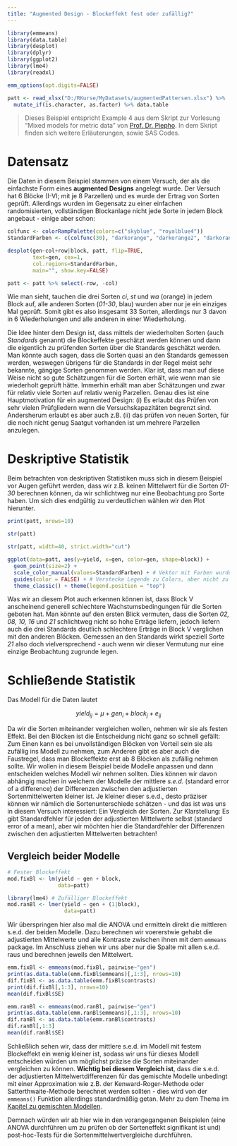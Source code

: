 ```yaml
---
title: "Augmented Design - Blockeffekt fest oder zufällig?"
---
```

```r
library(emmeans)
library(data.table)
library(desplot)
library(dplyr)
library(ggplot2)
library(lme4)
library(readxl)

emm_options(opt.digits=FALSE)

patt <- read_xlsx("D:/RKurse/MyDatasets/augmentedPattersen.xlsx") %>%
  mutate_if(is.character, as.factor) %>% data.table
```

> Dieses Beispiel entspricht Example 4 aus dem Skript zur Vorlesung "Mixed models for metric data" von [Prof. Dr. Piepho](https://biostatistik.uni-hohenheim.de/en/116899/hans-peter-piepho-en). In dem Skript finden sich weitere Erläuterungen, sowie SAS Codes.

# Datensatz
Die Daten in diesem Beispiel stammen von einem Versuch, der als die einfachste Form eines **augmented Designs** angelegt wurde. Der Versuch hat 6 Blöcke (I-VI; mit je 8 Parzellen) und es wurde der Ertrag von Sorten geprüft. Allerdings wurden im Gegensatz zu einer einfachen randomisierten, vollständigen Blockanlage nicht jede Sorte in jedem Block angebaut - einige aber schon:

```r
colfunc <- colorRampPalette(colors=c("skyblue", "royalblue4"))
StandardFarben <- c(colfunc(30), "darkorange", "darkorange2", "darkorange3")

desplot(gen~col+row|block, patt, flip=TRUE,
        text=gen, cex=1,
        col.regions=StandardFarben,
        main="", show.key=FALSE)

patt <- patt %>% select(-row, -col)
```

Wie man sieht, tauchen die drei Sorten *ci*, *st* und *wa* (orange) in jedem Block auf, alle anderen Sorten (*01-30*, blau) wurden aber nur je ein einziges Mal geprüft. Somit gibt es also insgesamt 33 Sorten, allerdings nur 3 davon in 6 Wiederholungen und alle anderen in einer Wiederholung. 

Die Idee hinter dem Design ist, dass mittels der wiederholten Sorten (auch *Standards* genannt) die Blockeffekte geschätzt werden können und dann die eigentlich zu prüfenden Sorten über die Standards geschätzt werden. Man könnte auch sagen, dass die Sorten quasi an den Standards gemessen werden, weswegen übrigens für die Standards in der Regel meist sehr bekannte, gängige Sorten genommen werden. Klar ist, dass man auf diese Weise nicht so gute Schätzungen für die Sorten erhält, wie wenn man sie wiederholt geprüft hätte. Immerhin erhält man aber Schätzungen und zwar für relativ viele Sorten auf relativ wenig Parzellen. Genau dies ist eine Hauptmotivation für ein augmented Design: (i) Es erlaubt das Prüfen von sehr vielen Prüfgliedern wenn die Versuchskapazitäten begrenzt sind. Andersherum erlaubt es aber auch z.B. (ii) das prüfen von neuen Sorten, für die noch nicht genug Saatgut vorhanden ist um mehrere Parzellen anzulegen.

# Deskriptive Statistik
Beim betrachten von deskriptiven Statistiken muss sich in diesem Beispiel vor Augen geführt werden, dass wir z.B. keinen Mittelwert für die Sorten *01-30* berechnen können, da wir schlichtweg nur eine Beobachtung pro Sorte haben. Um sich dies endgültig zu verdeutlichen wählen wir den Plot hierunter. 

<div class = "row"> <div class = "col-md-6">
```r
print(patt, nrows=10)
```
</div> <div class = "col-md-6">
```r
str(patt)
```
```r
str(patt, width=40, strict.width="cut")
```
</div> </div>

```r
ggplot(data=patt, aes(y=yield, x=gen, color=gen, shape=block)) +
  geom_point(size=2) +
  scale_color_manual(values=StandardFarben) + # Vektor mit Farben wurde vorher definiert
  guides(color = FALSE) + # Verstecke Legende zu Colors, aber nicht zu Shapes
  theme_classic() + theme(legend.position = "top")
```

Was wir an diesem Plot auch erkennen können ist, dass  Block V anscheinend generell schlechtere Wachstumsbedingungen für die Sorten geboten hat. Man könnte auf den ersten Blick vermuten, dass die Sorten *02, 08, 10, 16* und *21* schlichtweg nicht so hohe Erträge liefern, jedoch liefern auch die drei Standards deutlich schlechtere Erträge in Block V verglichen mit den anderen Blöcken. Gemessen an den Standards wirkt speziell Sorte *21* also doch vielversprechend - auch wenn wir dieser Vermutung nur eine einzige Beobachtung zugrunde legen.

# Schließende Statistik
Das Modell für die Daten lautet

$$ yield_{ij} = \mu + gen_i + block_j + e_{ij} $$

Da wir die Sorten miteinander vergleichen wollen, nehmen wir sie als festen Effekt. Bei den Blöcken ist die Entscheidung nicht ganz so schnell gefällt: Zum Einen kann es bei unvollständigen Blöcken von Vorteil sein sie als zufällig ins Modell zu nehmen, zum Anderen gibt es aber auch die Faustregel, dass man Blockeffekte erst ab 8 Blöcken als zufällig nehmen sollte. Wir wollen in diesem Beispiel beide Modelle anpassen und dann entscheiden welches Modell wir nehmen sollten. Dies können wir davon abhängig machen in welchem der Modelle der mittlere *s.e.d.* (standard error of a difference) der Differenzen zwischen den adjustierten Sortenmittelwerten kleiner ist. Je kleiner dieser s.e.d., desto präziser können wir nämlich die Sortenunterschiede schätzen - und das ist was uns in diesem Versuch interessiert: Ein Vergleich der Sorten. Zur Klarstellung: Es gibt Standardfehler für jeden der adjustierten Mittelwerte selbst (standard error of a mean), aber wir möchten hier die Standardfehler der Differenzen zwischen den adjustierten Mittelwerten betrachten!

## Vergleich beider Modelle

<div class = "row"> <div class = "col-md-6">
```r
# Fester Blockeffekt
mod.fixBl <- lm(yield ~ gen + block, 
                data=patt)
```
</div> <div class = "col-md-6">
```r
library(lme4) # Zufälliger Blockeffekt
mod.ranBl <- lmer(yield ~ gen + (1|block), 
                  data=patt)
```
</div> </div>

Wir überspringen hier also mal die ANOVA und ermitteln direkt die mittleren s.e.d. der beiden Modelle. Dazu berechnen wir voererstwie gehabt die adjustierten Mittelwerte und alle Kontraste zwischen ihnen mit dem `emmeans` package. Im Anschluss ziehen wir uns aber nur die Spalte mit allen s.e.d. raus und berechnen jeweils den Mittelwert.

<div class = "row"> <div class = "col-md-6">
```r
emm.fixBl <- emmeans(mod.fixBl, pairwise~"gen")
print(as.data.table(emm.fixBl$emmeans)[,1:3], nrows=10)
dif.fixBl <- as.data.table(emm.fixBl$contrasts)
print(dif.fixBl[,1:3], nrows=10)
mean(dif.fixBl$SE)
```
</div> <div class = "col-md-6">
```r
emm.ranBl <- emmeans(mod.ranBl, pairwise~"gen")
print(as.data.table(emm.ranBl$emmeans)[,1:3], nrows=10)
dif.ranBl <- as.data.table(emm.ranBl$contrasts)
dif.ranBl[,1:3]
mean(dif.ranBl$SE)
```
</div> </div>

Schließlich sehen wir, dass der mittlere s.e.d. im Modell mit festem Blockeffekt ein wenig kleiner ist, sodass wir uns für dieses Modell entscheiden würden um möglichst präzise die Sorten miteinander vergleichen zu können. **Wichtig bei diesem Vergleich ist**, dass die s.e.d. der adjustierten Mittelwertdifferenzen für das gemischte Modelle unbedingt mit einer Approximation wie z.B. der Kenward-Roger-Methode oder Satterthwaite-Methode berechnet werden sollten - dies wird von der `emmeans()` Funktion allerdings standardmäßig getan. Mehr zu dem Thema im [Kapitel zu gemischten Modellen](stat_GemischteModelle.html).

Demnach würden wir ab hier wie in den vorangegangenen Beispielen (eine ANOVA durchführen um zu prüfen ob der Sorteneffekt signifikant ist und) post-hoc-Tests für die Sortenmittelwertvergleiche durchführen.